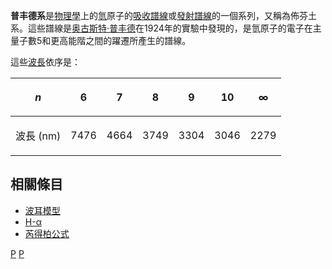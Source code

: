 {{NoteTA
| G1 = 物理學|zh-hans:普丰德;zh-hant:蒲芬德
}}
'''普丰德系'''是[[物理學|物理學]]上的[[氫|氫]]原子的[[譜線|吸收譜線]]或[[譜線|發射譜線]]的一個系列，又稱為佈芬土系。這些譜線是[[奥古斯特·普丰德|奥古斯特·普丰德]]在1924年的實驗中發現的，是氫原子的電子在主量子數5和更高能階之間的躍遷所產生的譜線。

這些[[波長|波長]]依序是： 
{| class="wikitable"
! <math>n</math>
|align="center"|6
|align="center"|7
|align="center"|8
|align="center"|9
|align="center"|10
|align="center"|<math>\infty</math>
|-
!波長 (nm)
|7476
|4664
|3749
|3304
|3046
|2279
|}

==  相關條目 ==
* [[波耳模型|波耳模型]]
* [[H-α|H-α]]
* [[芮得柏公式|芮得柏公式]]

[[Category:發射光譜|P]]
[[Category:氫原子物理|P]]

{{Hydrogen spectral series-footer}}